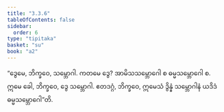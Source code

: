 ```yaml
---
title: "3.3.6"
tableOfContents: false
sidebar:
  order: 6
type: "tipitaka"
basket: "su"
book: "a2"
---
```



<DynamicBreadcrumb />

<Division number="147" book="a2" e="ch" v="15" p="91">

<Paragraph number="238" book="a2">
“ဒွေမေ, ဘိက္ခဝေ, သမ္ဘောဂါ. ကတမေ ဒွေ? အာမိသသမ္ဘောဂေါ စ ဓမ္မသမ္ဘောဂေါ စ. ဣမေ ခေါ, ဘိက္ခဝေ, ဒွေ သမ္ဘောဂါ. ဧတဒဂ္ဂံ, ဘိက္ခဝေ, ဣမေသံ ဒွိန္နံ သမ္ဘောဂါနံ ယဒိဒံ ဓမ္မသမ္ဘောဂေါ”တိ.
</Paragraph>
</Division>